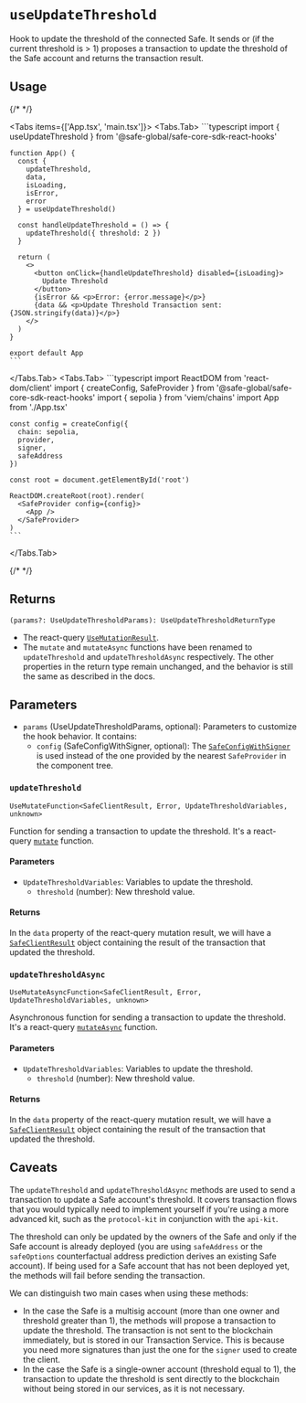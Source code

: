 
# `useUpdateThreshold`

Hook to update the threshold of the connected Safe. It sends or (if the current threshold is > 1) proposes a transaction to update the threshold of the Safe account and returns the transaction result.

## Usage

{/* <!-- vale off --> */}

<Tabs items={['App.tsx', 'main.tsx']}>
  <Tabs.Tab>
    ```typescript
    import { useUpdateThreshold } from '@safe-global/safe-core-sdk-react-hooks'
    
    function App() {
      const {
        updateThreshold,
        data,
        isLoading,
        isError,
        error
      } = useUpdateThreshold()

      const handleUpdateThreshold = () => {
        updateThreshold({ threshold: 2 })
      }

      return (
        <>
          <button onClick={handleUpdateThreshold} disabled={isLoading}>
            Update Threshold
          </button>
          {isError && <p>Error: {error.message}</p>}
          {data && <p>Update Threshold Transaction sent: {JSON.stringify(data)}</p>}
        </>
      )
    }

    export default App
    ```
  </Tabs.Tab>
  <Tabs.Tab>
    ```typescript
    import ReactDOM from 'react-dom/client'
    import { createConfig, SafeProvider } from '@safe-global/safe-core-sdk-react-hooks'
    import { sepolia } from 'viem/chains'
    import App from './App.tsx'

    const config = createConfig({
      chain: sepolia,
      provider,
      signer,
      safeAddress
    })

    const root = document.getElementById('root')
    
    ReactDOM.createRoot(root).render(
      <SafeProvider config={config}>
        <App />
      </SafeProvider>
    )
    ```
  </Tabs.Tab>
</Tabs>

{/* <!-- vale on --> */}

## Returns 

`(params?: UseUpdateThresholdParams): UseUpdateThresholdReturnType`

- The react-query [`UseMutationResult`](https://tanstack.com/query/latest/docs/framework/react/reference/useMutation).
- The `mutate` and `mutateAsync` functions have been renamed to `updateThreshold` and `updateThresholdAsync` respectively. The other properties in the return type remain unchanged, and the behavior is still the same as described in the docs.

## Parameters

- `params` (UseUpdateThresholdParams, optional): Parameters to customize the hook behavior. It contains:
  - `config` (SafeConfigWithSigner, optional): The [`SafeConfigWithSigner`](./safeconfig.mdx#safeconfigwithsigner) is used instead of the one provided by the nearest `SafeProvider` in the component tree.





### `updateThreshold`

`UseMutateFunction<SafeClientResult, Error, UpdateThresholdVariables, unknown>`

Function for sending a transaction to update the threshold. It's a react-query [`mutate`](https://tanstack.com/query/latest/docs/framework/react/reference/useMutation) function.

#### Parameters

- `UpdateThresholdVariables`: Variables to update the threshold.
  - `threshold` (number): New threshold value.

#### Returns

In the `data` property of the react-query mutation result, we will have a [`SafeClientResult`](https://github.com/safe-global/safe-core-sdk/blob/9fca59736c418dc6253404b4a7784e2245d83312/packages/sdk-starter-kit/src/types.ts#L67-L85) object containing the result of the transaction that updated the threshold.





### `updateThresholdAsync`

`UseMutateAsyncFunction<SafeClientResult, Error, UpdateThresholdVariables, unknown>`

Asynchronous function for sending a transaction to update the threshold. It's a react-query [`mutateAsync`](https://tanstack.com/query/v4/docs/framework/react/reference/useMutation) function.

#### Parameters

- `UpdateThresholdVariables`: Variables to update the threshold.
  - `threshold` (number): New threshold value.

#### Returns

In the `data` property of the react-query mutation result, we will have a [`SafeClientResult`](https://github.com/safe-global/safe-core-sdk/blob/9fca59736c418dc6253404b4a7784e2245d83312/packages/sdk-starter-kit/src/types.ts#L67-L85) object containing the result of the transaction that updated the threshold.





## Caveats

The `updateThreshold` and `updateThresholdAsync` methods are used to send a transaction to update a Safe account's threshold. It covers transaction flows that you would typically need to implement yourself if you're using a more advanced kit, such as the `protocol-kit` in conjunction with the `api-kit`.

The threshold can only be updated by the owners of the Safe and only if the Safe account is already deployed (you are using `safeAddress` or the `safeOptions` counterfactual address prediction derives an existing Safe account). If being used for a Safe account that has not been deployed yet, the methods will fail before sending the transaction.

We can distinguish two main cases when using these methods:

  - In the case the Safe is a multisig account (more than one owner and threshold greater than 1), the methods will propose a transaction to update the threshold. The transaction is not sent to the blockchain immediately, but is stored in our Transaction Service. This is because you need more signatures than just the one for the `signer` used to create the client.
  - In the case the Safe is a single-owner account (threshold equal to 1), the transaction to update the threshold is sent directly to the blockchain without being stored in our services, as it is not necessary.
